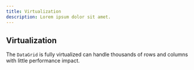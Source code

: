 ```yaml
---
title: Virtualization
description: Lorem ipsum dolor sit amet.
---
```



## Virtualization

The `DataGrid` is fully virtualized can handle thousands of rows and columns with little performance impact.


<CodeExample src={srcVirtualization}>
  <Virtualization />
</CodeExample>
